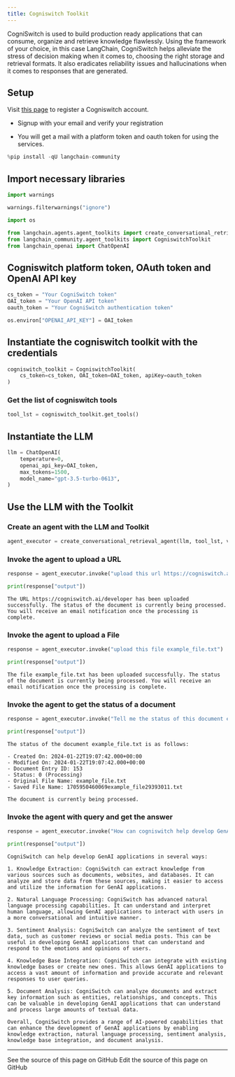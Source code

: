 ```yaml
---
title: Cogniswitch Toolkit
---
```


CogniSwitch is used to build production ready applications that can consume, organize and retrieve knowledge flawlessly. Using the framework of your choice, in this case LangChain, CogniSwitch helps alleviate the stress of decision making when it comes to, choosing the right storage and retrieval formats. It also eradicates reliability issues and hallucinations when it comes to responses that are generated.

## Setup

Visit [this page](https://www.cogniswitch.ai/developer?utm_source=langchain&utm_medium=langchainbuild&utm_id=dev) to register a Cogniswitch account.

- Signup with your email and verify your registration

- You will get a mail with a platform token and oauth token for using the services.

```python
%pip install -qU langchain-community
```

## Import necessary libraries

```python
import warnings

warnings.filterwarnings("ignore")

import os

from langchain.agents.agent_toolkits import create_conversational_retrieval_agent
from langchain_community.agent_toolkits import CogniswitchToolkit
from langchain_openai import ChatOpenAI
```

## Cogniswitch platform token, OAuth token and OpenAI API key

```python
cs_token = "Your CogniSwitch token"
OAI_token = "Your OpenAI API token"
oauth_token = "Your CogniSwitch authentication token"

os.environ["OPENAI_API_KEY"] = OAI_token
```

## Instantiate the cogniswitch toolkit with the credentials

```python
cogniswitch_toolkit = CogniswitchToolkit(
    cs_token=cs_token, OAI_token=OAI_token, apiKey=oauth_token
)
```

### Get the list of cogniswitch tools

```python
tool_lst = cogniswitch_toolkit.get_tools()
```

## Instantiate the LLM

```python
llm = ChatOpenAI(
    temperature=0,
    openai_api_key=OAI_token,
    max_tokens=1500,
    model_name="gpt-3.5-turbo-0613",
)
```

## Use the LLM with the Toolkit

### Create an agent with the LLM and Toolkit

```python
agent_executor = create_conversational_retrieval_agent(llm, tool_lst, verbose=False)
```

### Invoke the agent to upload a URL

```python
response = agent_executor.invoke("upload this url https://cogniswitch.ai/developer")

print(response["output"])
```

```output
The URL https://cogniswitch.ai/developer has been uploaded successfully. The status of the document is currently being processed. You will receive an email notification once the processing is complete.
```

### Invoke the agent to upload a File

```python
response = agent_executor.invoke("upload this file example_file.txt")

print(response["output"])
```

```output
The file example_file.txt has been uploaded successfully. The status of the document is currently being processed. You will receive an email notification once the processing is complete.
```

### Invoke the agent to get the status of a document

```python
response = agent_executor.invoke("Tell me the status of this document example_file.txt")

print(response["output"])
```

```output
The status of the document example_file.txt is as follows:

- Created On: 2024-01-22T19:07:42.000+00:00
- Modified On: 2024-01-22T19:07:42.000+00:00
- Document Entry ID: 153
- Status: 0 (Processing)
- Original File Name: example_file.txt
- Saved File Name: 1705950460069example_file29393011.txt

The document is currently being processed.
```

### Invoke the agent with query and get the answer

```python
response = agent_executor.invoke("How can cogniswitch help develop GenAI applications?")

print(response["output"])
```

```output
CogniSwitch can help develop GenAI applications in several ways:

1. Knowledge Extraction: CogniSwitch can extract knowledge from various sources such as documents, websites, and databases. It can analyze and store data from these sources, making it easier to access and utilize the information for GenAI applications.

2. Natural Language Processing: CogniSwitch has advanced natural language processing capabilities. It can understand and interpret human language, allowing GenAI applications to interact with users in a more conversational and intuitive manner.

3. Sentiment Analysis: CogniSwitch can analyze the sentiment of text data, such as customer reviews or social media posts. This can be useful in developing GenAI applications that can understand and respond to the emotions and opinions of users.

4. Knowledge Base Integration: CogniSwitch can integrate with existing knowledge bases or create new ones. This allows GenAI applications to access a vast amount of information and provide accurate and relevant responses to user queries.

5. Document Analysis: CogniSwitch can analyze documents and extract key information such as entities, relationships, and concepts. This can be valuable in developing GenAI applications that can understand and process large amounts of textual data.

Overall, CogniSwitch provides a range of AI-powered capabilities that can enhance the development of GenAI applications by enabling knowledge extraction, natural language processing, sentiment analysis, knowledge base integration, and document analysis.
```

---

<CardGroup cols={2}>
  <Card title="View Source" icon="eye" href="https://github.com/langchain-ai/docs/blob/main/src/oss/python/integrations/tools/cogniswitch.mdx">
    See the source of this page on GitHub
  </Card>
  <Card title="Edit Source" icon="pen-to-square" href="https://github.com/langchain-ai/docs/edit/main/src/oss/python/integrations/tools/cogniswitch.mdx">
    Edit the source of this page on GitHub
  </Card>
</CardGroup>
